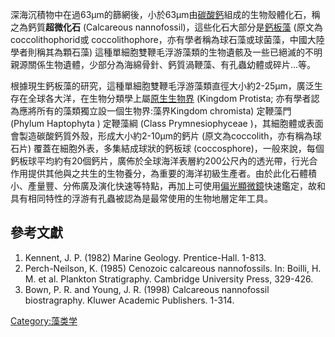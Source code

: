 深海沉積物中在過63μm的篩網後，小於63μm由[[碳酸鈣|碳酸鈣]]組成的生物殼體化石，稱之為鈣質'''超微化石''' (Calcareous nannofossil)，這些化石大部分是[[鈣板藻|鈣板藻]] (原文為coccolithophorid或 coccolithophore，亦有學者稱為球石藻或球菌藻，中國大陸學者則稱其為顆石藻) 這種單細胞雙鞭毛浮游藻類的生物遺骸及一些已絕滅的不明親源關係生物遺體，少部分為海綿骨針、鈣質渦鞭藻、有孔蟲幼體或碎片…等。

根據現生鈣板藻的研究，這種單細胞雙鞭毛浮游藻類直徑大小約2-25μm，廣泛生存在全球各大洋，在生物分類學上屬[[原生生物界|原生生物界]] (Kingdom Protista; 亦有學者認為應將所有的藻類獨立設一個生物界:藻界Kingdom chromista) 定鞭藻門 (Phylum Haptophyta ) 定鞭藻綱 (Class Prymnesiophyceae )，其細胞體或表面會製造碳酸鈣質外殼，形成大小約2-10μm的鈣片 (原文為coccolith，亦有稱為球石片) 覆蓋在細胞外表，多集結成球狀的鈣板球 (coccosphore)，一般來說，每個鈣板球平均約有20個鈣片，廣佈於全球海洋表層約200公尺內的透光帶，行光合作用提供其他與之共生的生物養分，為重要的海洋初級生產者。由於此化石體積小、產量豐、分佈廣及演化快速等特點，再加上可使用[[偏光顯微鏡|偏光顯微鏡]]快速鑑定，故和具有相同特性的浮游有孔蟲被認為是最常使用的生物地層定年工具。

==參考文獻==
#Kennent, J. P. (1982) Marine Geology. Prentice-Hall. 1-813.
#Perch-Neilson, K. (1985) Cenozoic calcareous nannofossils. In: Boilli, H. M. et al. Plankton Stratigraphy. Cambridge University Press, 329-426.
#Bown, P. R. and Young, J. R. (1998) Calcareous nannofossil biostragraphy. Kluwer Academic Publishers. 1-314.

[[Category:藻类学|Category:藻类学]]